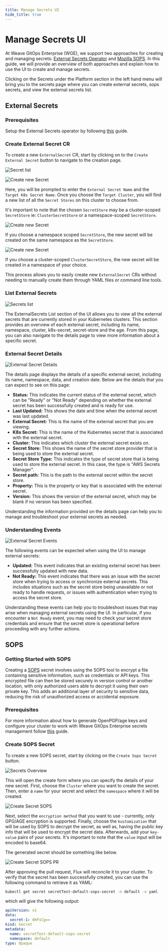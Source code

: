 ```yaml
---
title: Manage Secrets UI
hide_title: true
---
```


# Manage Secrets UI

At Weave GitOps Enterprise (WGE), we support two approaches for creating and managing secrets: [External Secrets Operator](https://external-secrets.io/v0.8.1/) and [Mozilla SOPS](https://fluxcd.io/flux/guides/mozilla-sops/). In this guide, we will provide an overview of both approaches and explain how to use the UI to create and manage secrets.

Clicking on the Secrets under the Platform section in the left hand menu will bring you to the secrets page where you can create external secrets, sops secrets, and view the external secrets list.

## External Secrets

### Prerequisites

Setup the External Secrets operator by following [this](/secrets/setup-secrets-operator.mdx#set-up-eso) guide.

### Create External Secret CR

To create a new `ExternalSecret` CR, start by clicking on to the `Create External Secret` button to navigate to the creation page.

![Secret list](./imgs/secretes-overview-1.png)

![Create new Secret](./imgs/create-secret-1.png)

Here, you will be prompted to enter the `External Secret Name` and the `Target K8s Secret Name`. Once you choose the `Target Cluster`, you will find a new list of all the `Secret Stores` on this cluster to choose from.

It's important to note that the chosen `SecretStore` may be a cluster-scoped `SecretStore` ie: `ClusterSecretStore` or a namespace-scoped `SecretStore`. 

![Create new Secret](./imgs/create-secret-2.png)

If you choose a namespace scoped `SecretStore`, the new secret will be created on the same namespace as the `SecretStore`.

![Create new Secret](./imgs/create-secret-3.png)

If you choose a cluster-scoped `ClusterSecretStore`, the new secret will be created in a namespace of your choice.

This process allows you to easily create new `ExternalSecret` CRs without needing to manually create them through YAML files or command line tools.

### List External Secrets

![Secrets list](./imgs/secrets-overview-2.png)

The ExternalSecrets List section of the UI allows you to view all the external secrets that are currently stored in your Kubernetes clusters. This section provides an overview of each external secret, including its name, namespace, cluster, k8s-secret, secret-store and the age. From this page, you can also navigate to the details page to view more information about a specific secret.

### External Secret Details

![External Secret Details](./imgs/eso-details-1.png)

The details page displays the details of a specific external secret, including its name, namespace, data, and creation date. Below are the details that you can expect to see on this page:

- **Status:** This indicates the current status of the external secret, which can be "Ready" or "Not Ready" depending on whether the external secret has been successfully created and is ready for use.
- **Last Updated:** This shows the date and time when the external secret was last updated.
- **External Secret:** This is the name of the external secret that you are viewing.
- **K8s Secret:** This is the name of the Kubernetes secret that is associated with the external secret.
- **Cluster:** This indicates which cluster the external secret exists on.
- **Secret Store:** This shows the name of the secret store provider that is being used to store the external secret.
- **Secret Store Type:** This indicates the type of secret store that is being used to store the external secret. In this case, the type is "AWS Secrets Manager".
- **Secret path:** This is the path to the external secret within the secret store.
- **Property:** This is the property or key that is associated with the external secret.
- **Version:** This shows the version of the external secret, which may be blank if no version has been specified.

Understanding the information provided on the details page can help you to manage and troubleshoot your external secrets as needed.

### Understanding Events

![External Secret Events](./imgs/external-secret-events-1.png)

The following events can be expected when using the UI to manage external secrets:

- **Updated:** This event indicates that an existing external secret has been successfully updated with new data.
- **Not Ready:** This event indicates that there was an issue with the secret store when trying to access or synchronize external secrets. This includes situations such as the secret store being unavailable or not ready to handle requests, or issues with authentication when trying to access the secret store.

Understanding these events can help you to troubleshoot issues that may arise when managing external secrets using the UI. In particular, if you encounter a `Not Ready` event, you may need to check your secret store credentials and ensure that the secret store is operational before proceeding with any further actions.

## SOPS

### Getting Started with SOPS

Creating a [SOPS](https://github.com/mozilla/sops#usage) secret involves using the SOPS tool to encrypt a file containing sensitive information, such as credentials or API keys. This encrypted file can then be stored securely in version control or another location, with only authorized users able to decrypt it using their own private key. This adds an additional layer of security to sensitive data, reducing the risk of unauthorized access or accidental exposure.

### Prerequisites

For more information about how to generate OpenPGP/age keys and configure your cluster to work with Weave GitOps Enterprise secrets management follow [this](/secrets/setup-secrets-operator.mdx#set-up-sops) guide.

### Create SOPS Secret

To create a new SOPS secret, start by clicking on the `Create Sops Secret` button.

![Secrets Overview](./imgs/secretes-overview-1.png)

This will open the create form where you can specify the details of your new secret. First, choose the `Cluster` where you want to create the secret. Then, enter a `name` for your secret and select the `namespace` where it will be created. 

![Create Secret SOPS](./imgs/create-secret-sops.png)

Next, select the `encryption method` that you want to use - currently, only GPG/AGE encryption is supported. Finally, choose the `kustomization` that will be used by SOPS to decrypt the secret, as well as, having the public key info that will be used to encrypt the secret data. Afterwards, add your `key-value` pairs of your secrets. 
It's important to note that the `value` input will be encoded to base64.

The generated secret should be something like below.

![Create Secret SOPS PR](./imgs/sops-secret-pr.png)

After approving the pull request, Flux will reconcile it to your cluster. To verify that the secret has been successfully created, you can use the following command to retrieve it as YAML:

```bash
kubectl get secret secretTest-default-sops-secret -n default -o yaml
```

which will give the following output:

```yaml
apiVersion: v1
data:
  secret-1: dmFsCg==
kind: Secret
metadata:
  name: secretTest-default-sops-secret
  namespace: default
type: Opaque
```
